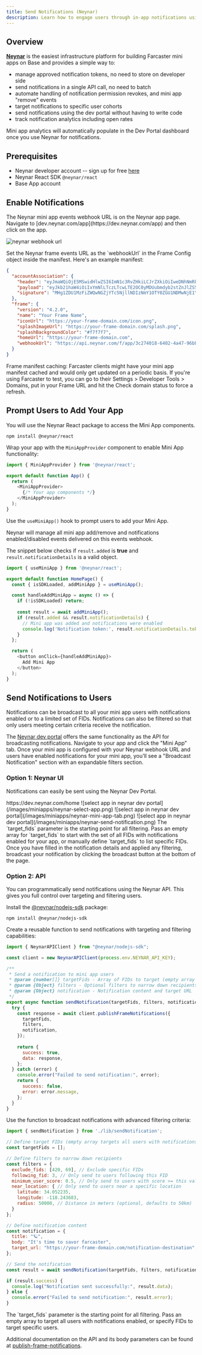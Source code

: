 ```yaml
---
title: Send Notifications (Neynar)
description: Learn how to engage users through in-app notifications using Neynar
---
```



## Overview

[**Neynar**](https://neynar.com/) is the easiest infrastructure platform for building Farcaster mini apps on Base and provides a simple way to:

- manage approved notification tokens, no need to store on developer side  
- send notifications in a single API call, no need to batch  
- automate handling of notification permission revokes, and mini app "remove" events  
- target notifications to specific user cohorts  
- send notifications using the dev portal without having to write code  
- track notification analytics including open rates

Mini app analytics will automatically populate in the Dev Portal dashboard once you use Neynar for notifications.


## Prerequisites
- Neynar developer account -- sign up for free [here](https://neynar.com)
- Neynar React SDK `@neynar/react`
- Base App account


## Enable Notifications

<Steps>
<Step title="Set up Notifications on Neynar">
The Neynar mini app events webhook URL is on the Neynar app page. Navigate to [dev.neynar.com/app](https://dev.neynar.com/app) and then click on the app. 

![neynar webhook url](/images/miniapps/neynar-notification-webhook.png)


</Step>
<Step title="Add Webhook URL to Manifest">
Set the Neynar frame events URL as the `webhookUrl` in the Frame Config object inside the manifest. Here's an example manifest:

```json highlight={14}
{
  "accountAssociation": {
    "header": "eyJmaWQiOjE5MSwidHlwZSI6ImN1c3RvZHkiLCJrZXkiOiIweDNhNmRkNTY5ZEU4NEM5MTgyOEZjNDJEQ0UyMGY1QjgyN0UwRUY1QzUifQ",
    "payload": "eyJkb21haW4iOiIxYmNlLTczLTcwLTE2OC0yMDUubmdyb2stZnJlZS5hcHAifQ",
    "signature": "MHg1ZDU1MzFiZWQwNGZjYTc5NjllNDIzNmY1OTY0ZGU1NDMwNjE1YTdkOTE3OWNhZjE1YjQ5M2MxYWQyNWUzMTIyM2NkMmViNWQyMjFhZjkxYTYzM2NkNWU3NDczNmQzYmE4NjI4MmFiMTU4Y2JhNGY0ZWRkOTQ3ODlkNmM2OTJlNDFi"
  },
  "frame": {
    "version": "4.2.0",
    "name": "Your Frame Name",
    "iconUrl": "https://your-frame-domain.com/icon.png",
    "splashImageUrl": "https://your-frame-domain.com/splash.png",
    "splashBackgroundColor": "#f7f7f7",
    "homeUrl": "https://your-frame-domain.com",
    "webhookUrl": "https://api.neynar.com/f/app/3c274018-6402-4a47-96bbg-1fea72afc408/event"
  }
}
```

<Warning>
Frame manifest caching: Farcaster clients might have your mini app manifest cached and would only get updated on a periodic basis.
</Warning>

<Tip>
If you're using Farcaster to test, you can go to their Settings > Developer Tools > Domains, put in your Frame URL and hit the Check domain status to force a refresh.
</Tip>

</Step>
</Steps>

## Prompt Users to Add Your App
<Steps>
<Step title="Install the Neynar React package">

You will use the Neynar React package to access the Mini App components.

```shell
npm install @neynar/react
```
</Step>
<Step title="Wrap your app with the MiniAppProvider component">

Wrap your app with the `MiniAppProvider` component to enable Mini App functionality:

```javascript app/app.tsx
import { MiniAppProvider } from '@neynar/react';

export default function App() {
  return (
    <MiniAppProvider>
      {/* Your app components */}
    </MiniAppProvider>
  );
}
```
</Step>

<Step title="Prompt users to add your Mini App">

Use the `useMiniApp()` hook to prompt users to add your Mini App.

Neynar will manage all mini app add/remove and notifications enabled/disabled events delivered on this events webhook.

The snippet below checks if `result.added` is **true** and `result.notificationDetails` is a valid object.

```javascript app/page.tsx
import { useMiniApp } from '@neynar/react';

export default function HomePage() {
  const { isSDKLoaded, addMiniApp } = useMiniApp();

  const handleAddMiniApp = async () => {
    if (!isSDKLoaded) return;
    
    const result = await addMiniApp();
    if (result.added && result.notificationDetails) {
      // Mini app was added and notifications were enabled
      console.log('Notification token:', result.notificationDetails.token);
    }
  };

  return (
    <button onClick={handleAddMiniApp}>
      Add Mini App
    </button>
  );
}
```

</Step>
</Steps>

## Send Notifications to Users

Notifications can be broadcast to all your mini app users with notifications enabled or to a limited set of FIDs. Notifications can also be filtered so that only users meeting certain criteria receive the notification.


The [Neynar dev portal](https://dev.neynar.com) offers the same functionality as the API for broadcasting notifications. Navigate to your app and click the "Mini App" tab. Once your mini app is configured with your Neynar webhook URL and users have enabled notifications for your mini app, you'll see a "Broadcast Notification" section with an expandable filters section. 


### Option 1: Neynar UI

Notifications can easily be sent using the Neynar Dev Portal.

<Steps>
<Step title="Log in to the Neynar Dev Portal">
https://dev.neynar.com/home
</Step>

<Step title="Select your target App">
![select app in neynar dev portal](/images/miniapps/neynar-select-app.png)

</Step>
<Step title="Navigate to Mini App tab">
![select app in neynar dev portal](/images/miniapps/neynar-mini-app-tab.png)
</Step>

<Step title="Fill in Notification details">
![select app in neynar dev portal](/images/miniapps/neynar-send-notification.png)
<Tip>The `target_fids` parameter is the starting point for all filtering. Pass an empty array for `target_fids` to start with the set of all FIDs with notifications enabled for your app, or manually define `target_fids` to list specific FIDs.</Tip>

</Step>

<Step title="Click the Broadcast button">
Once you have filled in the notification details and applied any filtering, broadcast your notification by clicking the broadcast button at the bottom of the page.
</Step>
</Steps>


### Option 2: API

You can programmatically send notifications using the Neynar API. This gives you full control over targeting and filtering users.

<Steps>
<Step title="Install the Neynar Node.js SDK">

Install the [@neynar/nodejs-sdk](https://github.com/neynarxyz/nodejs-sdk) package:

```shell
npm install @neynar/nodejs-sdk
```
</Step>

<Step title="Create a notification sending function">

Create a reusable function to send notifications with targeting and filtering capabilities:

```javascript lib/sendNotification.js
import { NeynarAPIClient } from "@neynar/nodejs-sdk";

const client = new NeynarAPIClient(process.env.NEYNAR_API_KEY);

/**
 * Send a notification to mini app users
 * @param {number[]} targetFids - Array of FIDs to target (empty array = all users with notifications enabled)
 * @param {Object} filters - Optional filters to narrow down recipients
 * @param {Object} notification - Notification content and target URL
 */
export async function sendNotification(targetFids, filters, notification) {
  try {
    const response = await client.publishFrameNotifications({
      targetFids,
      filters,
      notification,
    });
    
    return {
      success: true,
      data: response,
    };
  } catch (error) {
    console.error("Failed to send notification:", error);
    return {
      success: false,
      error: error.message,
    };
  }
}
```
</Step>

<Step title="Send notifications">

Use the function to broadcast notifications with advanced filtering criteria:

```javascript
import { sendNotification } from './lib/sendNotification';

// Define target FIDs (empty array targets all users with notifications enabled)
const targetFids = [];

// Define filters to narrow down recipients
const filters = {
  exclude_fids: [420, 69], // Exclude specific FIDs
  following_fid: 3, // Only send to users following this FID
  minimum_user_score: 0.5, // Only send to users with score >= this value
  near_location: { // Only send to users near a specific location
    latitude: 34.052235,
    longitude: -118.243683,
    radius: 50000, // Distance in meters (optional, defaults to 50km)
  }
};

// Define notification content
const notification = {
  title: "🪐",
  body: "It's time to savor farcaster",
  target_url: "https://your-frame-domain.com/notification-destination",
};

// Send the notification
const result = await sendNotification(targetFids, filters, notification);

if (result.success) {
  console.log("Notification sent successfully:", result.data);
} else {
  console.error("Failed to send notification:", result.error);
}
```

<Tip>
The `target_fids` parameter is the starting point for all filtering. Pass an empty array to target all users with notifications enabled, or specify FIDs to target specific users.
</Tip>
</Step>
</Steps>

Additional documentation on the API and its body parameters can be found at [publish-frame-notifications](https://docs.neynar.com/reference/publish-frame-notifications).
